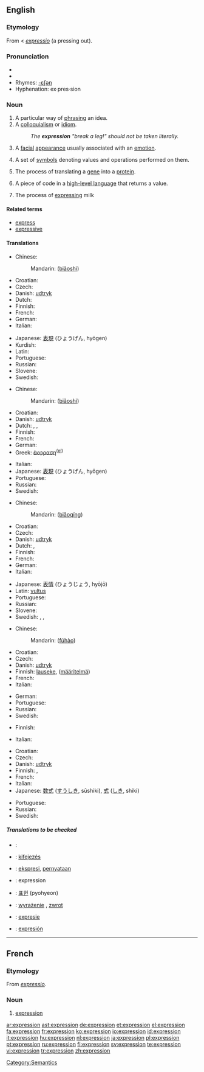 {{wikipedia}}
==English==

{{rank|bright|scarcely|Paris|733|expression|Duke|battle|bound}}

===Etymology===
From {{ME.}} < {{L.}} ''[[expressio]]'' (a pressing out).

===Pronunciation===
*{{IPA|/ɪkˈspɹɛʃən/}}
*{{audio|en-us-expression.ogg|Audio (US)}}
*Rhymes: [[Rhymes:English:-ɛʃən|-ɛʃən]]
*Hyphenation: ex·pres·sion

===Noun===
{{en-noun}}

# A particular way of [[phrase|phrasing]] an idea.
# A [[colloquialism]] or [[idiom]].
#: ''The '''expression''' "break a leg!" should not be taken literally.''
# A [[facial]] [[appearance]] usually associated with an [[emotion]].
# {{math}} A set of [[symbols]] denoting values and operations performed on them.
# {{biology}} The process of translating a [[gene]] into a [[protein]].
# {{context|programming}} A piece of code in a [[high-level language]] that returns a value.
# The process of [[express]]ing milk

====Related terms====
*[[express]]
*[[expressive]]

====Translations====
{{trans-top|particular way of phrasing an idea}}
* Chinese:
*:Mandarin: {{zh-ts|表示|表示}} ([[biǎo]][[shì]])
*Croatian: {{t-|hr|izraz|m}}
* Czech: {{t-|cs|výraz|m}}
*Danish: [[udtryk]] {{n}}
* Dutch: {{t+|nl|uitdrukking|f}}
* Finnish: {{t-|fi|ilmaisu}}
* French: {{t+|fr|expression|f}}
* German: {{t+|de|Ausdruck|m}}
* Italian: {{t+|it|espressione|f}}
{{trans-mid}}
*Japanese: [[表現]] (ひょうげん, hyōgen)
*Kurdish: {{KUchar|[[ده‌رخستن]]}}
* Latin: {{t+|la|verbum}}
* Portuguese: {{t-|pt|expressão|f}}
* Russian: {{t+|ru|выражение|n|tr=vyražénije|sc=Cyrl}}
* Slovene: {{t+|sl|izraz|m}}
* Swedish: {{t+|sv|uttryck|n}}
{{trans-bottom}}

{{trans-top|colloquialism or idiom}}
* Chinese:
*:Mandarin: {{zh-ts|表示|表示}} ([[biǎo]][[shì]])
*Croatian: {{t-|hr|izraz|m}}
*Danish: [[udtryk]] {{n}}
* Dutch: {{t+|nl|uitdrukking|f}}, {{t-|nl|spreekwijze|f}}, {{t-|nl|wijze van spreken|f}}
* Finnish: {{t-|fi|ilmaisu}}
* French: {{t+|fr|expression|f}}
* German: {{t-|de|Redensart|f}}
*Greek: [[έκφραση]]<sup>([[:el:έκφραση|el]])</sup> {{f}}
{{trans-mid}}
* Italian: {{t+|it|espressione|f}}
*Japanese: [[表現]] (ひょうげん, hyōgen)
* Portuguese: {{t-|pt|expressão|f}}
* Russian: {{t+|ru|выражение|n|tr=vyražénije|sc=Cyrl}}
* Swedish: {{t+|sv|uttryck|n}}
{{trans-bottom}}

{{trans-top|facial appearance}}
* Chinese:
*:Mandarin: {{zh-ts|表情|表情}} ([[biǎo]][[qíng]])
*Croatian: {{t-|hr|izraz|m}}
* Czech: {{t-|cs|výraz|m}}
*Danish: [[udtryk]] {{n}}
* Dutch: {{t+|nl|uitdrukking|f}}, {{t-|nl|gelaatsuitdrukking|f}}
* Finnish: {{t-|fi|ilme}}
* French: {{t+|fr|expression|f}}
* German: {{t+|de|Ausdruck|m}}
* Italian: {{t+|it|espressione|f}}
{{trans-mid}}
*Japanese: [[表情]] (ひょうじょう, hyōjō)
*Latin: [[vultus]]
* Portuguese: {{t-|pt|expressão|f}}
* Russian: {{t+|ru|выражение|n|tr=vyražénije|sc=Cyrl}}
* Slovene: {{t+|sl|izraz|m}}
* Swedish: {{t+|sv|uttryck|n}}, {{t-|sv|ansiktsuttryck|n}}, {{t+|sv|min|c}}
{{trans-bottom}}

{{trans-top|set of symbols denoting values and operations performed on them}}
* Chinese:
*:Mandarin: {{zh-ts|符號|符号}} ([[fú]][[hào]])
*Croatian: {{t-|hr|izraz|m}}
* Czech: {{t-|cs|výraz|m}}
*Danish: [[udtryk]] {{n}}
*Finnish: [[lauseke]], ([[määritelmä]])
* French: {{t+|fr|expression|f}}
* Italian: {{t+|it|espressione|f}}
{{trans-mid}}
* German: {{t+|de|Ausdruck|m}}
* Portuguese: {{t-|pt|expressão|f}}
* Russian: {{t+|ru|выражение|n|tr=vyražénije|sc=Cyrl}}
* Swedish: {{t+|sv|uttryck|n}}
{{trans-bottom}}

{{trans-top|process of translating a gene into a protein}}
* Finnish: {{t-|fi|ilmentymä}}
{{trans-mid}}
* Italian: {{t+|it|espressione|f}}
{{trans-bottom}}

{{trans-top|''(computing)'' a piece of code in a high-level language that returns a value}}
*Croatian: {{t-|hr|izraz|m}}
* Czech: {{t-|cs|výraz|m}}
*Danish: [[udtryk]] {{n}}
* Finnish: {{t-|fi|lauseke}}, {{t-|fi|määritelmä}}
* French: {{t+|fr|expression|f}}
* Italian: {{t+|it|espressione|f}}
*Japanese: [[数式]] ([[すうしき]], sūshiki), [[式]] ([[しき]], shiki)
{{trans-mid}}
* Portuguese: {{t-|pt|expressão|f}}
* Russian: {{t+|ru|выражение|n|tr=vyražénije|sc=Cyrl}}
* Swedish: {{t+|sv|uttryck|n}}
{{trans-bottom}}

=====Translations to be checked=====
{{checktrans}}
{{top}}
*{{ttbc|Arabic}}: {{ARchar|[[تعبير]]}} {{unicode|(taʕbí:r)}}
*{{ttbc|Hungarian}}: [[kifejezés]]
*{{ttbc|Indonesian}}: [[ekspresi]], [[nyata|pernyataan]]
*{{ttbc|Interlingua}}: expression
{{mid}}
*{{ttbc|Korean}}: [[표현]] (pyohyeon)
*{{ttbc|Polish}}: [[wyrażenie]] {{n}}, [[zwrot]] {{m}}
*{{ttbc|Romanian}}: [[expresie]] {{f}}
*{{ttbc|Spanish}}: [[expresión]] {{f}}
{{bottom}}

----

==French==

===Etymology===
From {{L.}} ''[[expressio]]''.

===Noun===
{{fr-noun|f}}

# [[#English|expression]]

[[Category:Semantics]]

[[ar:expression]]
[[ast:expression]]
[[de:expression]]
[[et:expression]]
[[el:expression]]
[[fa:expression]]
[[fr:expression]]
[[ko:expression]]
[[io:expression]]
[[id:expression]]
[[it:expression]]
[[hu:expression]]
[[nl:expression]]
[[ja:expression]]
[[pl:expression]]
[[pt:expression]]
[[ru:expression]]
[[fi:expression]]
[[sv:expression]]
[[te:expression]]
[[vi:expression]]
[[tr:expression]]
[[zh:expression]]